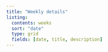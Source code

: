 ```yaml
---
title: "Weekly details"
listing:
  contents: weeks
  sort: "date"
  type: grid
  fields: [date, title, description]
---
```


<!--NOTE TO SELF: I need to figure out how to manage this so that it contains the next couple of weeks and then the history, and doesn't include the ones too far into the future. I know how to do this in Hugo, but not in quarto. -->



